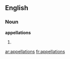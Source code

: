 ==English==

===Noun===
'''appellations'''

# {{plural of|[[appellation]]}}

[[ar:appellations]]
[[fr:appellations]]